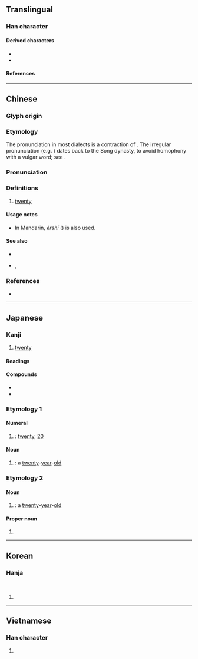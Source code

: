 {{also|廾}}
{{character info}}

{{commonscat}}
==Translingual==

===Han character===
{{Han char|rn=55|rad=廾|as=01|sn=4|four=44770|canj=T|ids=⿵卄一}}

====Derived characters====
* {{l|mul|[[𣲟]], [[𨑬]], [[𥾰]], [[𧺧]], [[𧿰]], [[𠦜]], [[𣢓]], [[𩑪]], [[𠃟]], [[𣏼]], [[炗]], [[革]], [[㒼]], [[堇]], [[黃]], [[嬊]], [[㷼]], [[燕]], [[鷰]], [[卋]], [[𦬵]], [[𠂺]], [[𠀠]], [[枽]]}}
* {{l|mul|[[甘]], [[丗]], [[度]], [[席]], [[庹]], [[庶]], [[庻]], [[㢜]], [[𣂷]]}}

====References====
{{Han ref|kx=0353.100|dkj=09586|dj=0668.090|hdz=10059.020|uh=5EFF}}

----

==Chinese==
{{zh-forms|alt=卄,廾,念}}

===Glyph origin===
{{Han etym}}

===Etymology===
The pronunciation in most dialects is a contraction of {{l|zh|二十}}. The irregular pronunciation (e.g. {{IPAfont|/nVm/}}) dates back to the Song dynasty, to avoid homophony with a vulgar word; see {{l|zh|入}}. <!--清翟灏《通俗编•数目》：「《金石文字记》：《开业碑》阴多宋人题名，有曰元佑辛未阳月念五日题。以廿为念始见于此。杨慎谓廿字韵书皆音入，惟市井商贾音念，而学士大夫亦从其误者也。」-->

===Pronunciation===
{{zh-pron
|m=niàn
|c=jaa6,je6,jap6,nim6
|c_note=jap6, nim6 - rare
|h=
|md=nĭk/niék/niêng
|md_note=nĭk/niék - colloquial; niêng - literary
|mn=kh,zz:jia̍p/qz,tp,xm,ph:lia̍p
|mn-t=riab8/rih8/niam6
|w=3nye
|mc=y
|oc=y
|cat=num,a
}}

===Definitions===
{{zh-hanzi}}

# [[twenty]]

====Usage notes====
* In Mandarin, ''èrshí'' ({{l|zh|二十}}) is also used.

====See also====
* {{zh-l|二十}}
* {{zh-l|卅}}, {{zh-l|卌}}

===References===
* {{thcwd|799}}

{{zh-cat|Twenty}}

{{cln|zh|numeral symbols|numerals}}

----

==Japanese==

===Kanji===
{{ja-kanji|grade=n|rs=廾01}}

# [[twenty]]

====Readings====
{{ja-readings
|goon=にゅう<にふ
|kanon=じゅう<じふ
|kun=にじゅう-<にじふ-, はたち-
}}

====Compounds====
* {{ja-r|廿%日|はつ%か}}
* {{ja-r|廿%日%市|^はつ%か%いち}}

===Etymology 1===
{{ja-kanjitab|にじゅう|yomi=k}}

====Numeral====
{{ja-pos|numeral|にじゅう|hhira=にじふ}}

# {{alt sp|ja|二十|tr=nijū|nodot=1|sort=はたち}}: [[twenty]], [[20]]

====Noun====
{{ja-noun|にじゅう|hhira=にじふ}}

# {{alt sp|ja|二十|tr=nijū|nodot=1|sort=はたち}}: a [[twenty]]-[[year]]-[[old]]

===Etymology 2===
{{ja-kanjitab|はたち|yomi=k}}

====Noun====
{{ja-noun|はたち}}

# {{alt sp|ja|二十歳|tr=hatachi|nodot=1|sort=はたち}}: a [[twenty]]-[[year]]-[[old]]

====Proper noun====
{{ja-pos|proper|はたち}}

# {{surname|ja|sort=はたち}}

----

==Korean==

===Hanja===
{{ko-hanja|스물|입}}<br>
{{ko-hanja|이십|입}}

# {{rfdef|ko|sort=廾01}}

----

==Vietnamese==

===Han character===
{{vi-readings|rs=廾01|reading=[[niệm]], [[trấp]], [[trập]], [[nhập]], [[chấp]]}}

# {{rfdef|vi|sort=廾01}}